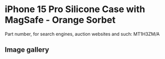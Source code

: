 # iPhone 15 Pro Silicone Case with MagSafe - Orange Sorbet

Part number, for search engines, auction websites and such: MT1H3ZM/A

## Image gallery

<div style={{ width: "768px" }}>
  <GalleryComponent
    images={[
      {
        original: "/everysource/MT1H3",
        thumbnail: "/everypreview/MT1H3",
      },
      {
        original: "/everysource/MT1H3_AV1",
        thumbnail: "/everypreview/MT1H3_AV1",
      },
      {
        original: "/everysource/MT1H3_AV2",
        thumbnail: "/everypreview/MT1H3_AV2",
      },
      {
        original: "/everysource/MT1H3_AV3",
        thumbnail: "/everypreview/MT1H3_AV3",
      },
      {
        original: "/everysource/MT1H3_AV4",
        thumbnail: "/everypreview/MT1H3_AV4",
      },
      {
        original: "/everysource/MT1H3_AV5",
        thumbnail: "/everypreview/MT1H3_AV5",
      }
    ]}
  />
</div>